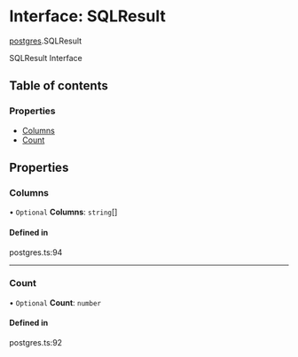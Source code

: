 # Interface: SQLResult

[postgres](/templates/protocols/javascript/modules/postgres.md).SQLResult

SQLResult Interface

## Table of contents

### Properties

- [Columns](/templates/protocols/javascript/modules/postgres.SQLResult.md#columns)
- [Count](/templates/protocols/javascript/modules/postgres.SQLResult.md#count)

## Properties

### Columns

• `Optional` **Columns**: `string`[]

#### Defined in

postgres.ts:94

___

### Count

• `Optional` **Count**: `number`

#### Defined in

postgres.ts:92

